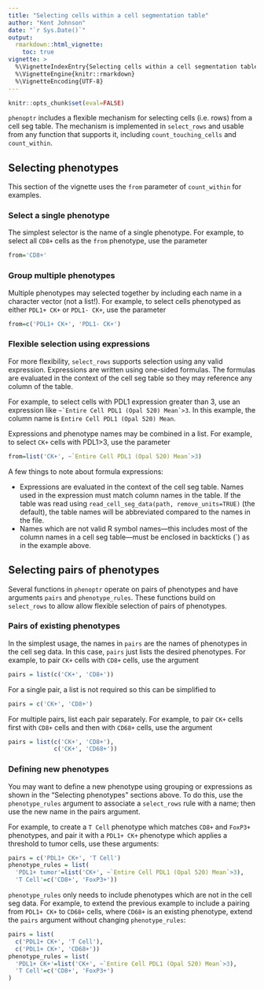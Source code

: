 ```yaml
---
title: "Selecting cells within a cell segmentation table"
author: "Kent Johnson"
date: "`r Sys.Date()`"
output:
  rmarkdown::html_vignette:
    toc: true
vignette: >
  %\VignetteIndexEntry{Selecting cells within a cell segmentation table}
  %\VignetteEngine{knitr::rmarkdown}
  %\VignetteEncoding{UTF-8}
---
```


```r
knitr::opts_chunk$set(eval=FALSE)
```

`phenoptr` includes a flexible mechanism for selecting cells (i.e. rows) from a
cell seg table. The mechanism is implemented in `select_rows` and 
usable from any function that supports it, 
including `count_touching_cells` and `count_within`.

## Selecting phenotypes

This section of the vignette uses the `from` parameter 
of `count_within` for examples.

### Select a single phenotype

The simplest selector is the name of a single phenotype. For example,
to select all `CD8+` cells as the `from` phenotype, use the parameter

```r
from='CD8+'
```

### Group multiple phenotypes

Multiple phenotypes may selected together by including each name in a 
character vector (not a list!).
For example, to select cells phenotyped as either 
`PDL1+ CK+` or `PDL1- CK+`,
use the parameter

```r
from=c('PDL1+ CK+', 'PDL1- CK+')
```

### Flexible selection using expressions

For more flexibility, `select_rows` supports selection using any valid
expression. Expressions are written using one-sided formulas. 
The formulas are evaluated in the context
of the cell seg table so they may reference any column of the table.

For example, to select cells with PDL1 expression greater than 3, use
an expression like ``~`Entire Cell PDL1 (Opal 520) Mean`>3``. 
In this example, the column name is `Entire Cell PDL1 (Opal 520) Mean`.

Expressions and phenotype names may be combined in a list. For example,
to select `CK+` cells with PDL1>3, use the parameter

```r
from=list('CK+', ~`Entire Cell PDL1 (Opal 520) Mean`>3)
```

A few things to note about formula expressions:

- Expressions are evaluated in the context of the cell seg table. Names
  used in the expression must match column names in the table. If the table
  was read using `read_cell_seg_data(path, remove_units=TRUE)` (the default),
  the table names will be abbreviated compared to the names in the file.
- Names which are not valid R symbol names---this includes most of the column
  names in a cell seg table---must be enclosed in backticks (`) as
  in the example above.
  
## Selecting pairs of phenotypes

Several functions in `phenoptr` operate on pairs of phenotypes 
and have arguments
`pairs` and `phenotype_rules`. These functions build on `select_rows` to
allow allow flexible selection of pairs of phenotypes. 

### Pairs of existing phenotypes

In the simplest usage, the names in `pairs` are the names of phenotypes in
the cell seg data. In this case, `pairs` just lists the desired phenotypes.
For example, to pair `CK+` cells with `CD8+` cells, use the argument

```r
pairs = list(c('CK+', 'CD8+'))
```

For a single pair, a list is not required so this can be simplified to

```r
pairs = c('CK+', 'CD8+')
```

For multiple pairs, list each pair separately. For example, to pair `CK+` 
cells first with `CD8+` cells and then with `CD68+` cells, use the argument

```r
pairs = list(c('CK+', 'CD8+'),
             c('CK+', 'CD68+'))
```

### Defining new phenotypes

You may want to define a new phenotype using grouping or expressions as shown 
in the "Selecting phenotypes" sections above. To do
this, use the `phenotype_rules` argument to associate a `select_rows` rule
with a name; then use the new name in the pairs argument.

For example, to create a `T Cell` phenotype which matches `CD8+` and `FoxP3+`
phenotypes, and pair it with a `PDL1+ CK+` phenotype which 
applies a threshold to
tumor cells, use these arguments:

```r
pairs = c('PDL1+ CK+', 'T Cell')
phenotype_rules = list(
  'PDL1+ tumor'=list('CK+', ~`Entire Cell PDL1 (Opal 520) Mean`>3),
  'T Cell'=c('CD8+', 'FoxP3+'))
```

`phenotype_rules` only needs to include phenotypes which are not in the cell
seg data. For example, to extend the previous example to include a pairing
from `PDL1+ CK+` to `CD68+` cells, where `CD68+` is an existing phenotype,
extend the `pairs` argument without changing `phenotype_rules`:


```r
pairs = list(
  c('PDL1+ CK+', 'T Cell'),
  c('PDL1+ CK+', 'CD68+'))
phenotype_rules = list(
  'PDL1+ CK+'=list('CK+', ~`Entire Cell PDL1 (Opal 520) Mean`>3),
  'T Cell'=c('CD8+', 'FoxP3+')
)
```

